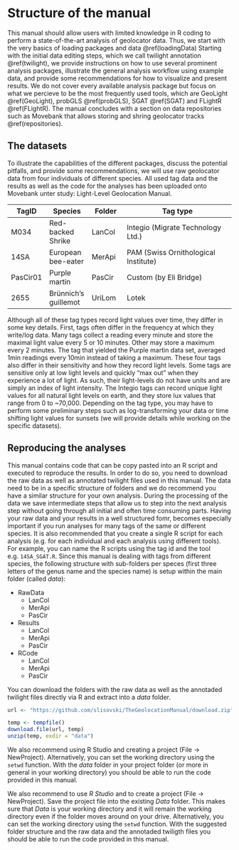 # Structure of the manual {#structure}

This manual should allow users with limited knowledge in R coding to perform a state-of-the-art analysis of geolocator data. Thus, we start with the very basics of loading packages  and data \@ref(loadingData) Starting with the initial data editing steps, which we call twilight annotation \@ref(twilight), we provide instructions on how to use several prominent analysis packages, illustrate the general analysis workflow using example data, and provide some recommendations for how to visualize and present results. We do not cover every available analysis package but focus on what we percieve to be the most frequently used tools, which are GeoLight \@ref(GeoLight), probGLS \@ref(probGLS), SGAT \@ref(SGAT) and FLightR \@ref(FLightR). The manual concludes with a section on data repositories such as Movebank that allows storing and shring geolocator tracks  \@ref(repositories).

## The datasets {-}

To illustrate the capabilities of the different packages, discuss the potential pitfalls, and provide some recommendations, we will use raw geolocator data from four individuals of different species. All used tag data and the results as well as the code for the analyses has been uploaded onto Movebank unter study: Light-Level Geolocation Manual.


TagID    |  Species             | Folder      |   Tag type                          
-------  | -------------        | ----------- | ----------------------------------- 
M034     | Red-backed Shrike    | LanCol      | Integio (Migrate Technology Ltd.)
14SA     | European bee-eater   | MerApi      | PAM (Swiss Ornithological Institute)
PasCir01 | Purple martin        | PasCir      | Custom (by Eli Bridge)
2655     | Brünnich’s guillemot | UriLom      | Lotek


Although all of these tag types record light values over time, they differ in some key details. First, tags often differ in the frequency at which they write/log data. Many tags collect a reading every minute and store the maximal light value every 5 or 10 minutes. Other may store a maximum every 2 minutes. The tag that yielded the Purple martin data set, averaged 1min readings every 10min instead of taking a maximum. These four tags also differ in their sensitivity and how they record light levels. Some tags are sensitive only at low light levels and quickly “max out” when they experience a lot of light. As such, their light-levels do not have units and are simply an index of light intensity. The Integio tags can record unique light values for all natural light levels on earth, and they store lux values that range from 0 to ~70,000. Depending on the tag type, you may have to perform some preliminary steps such as log-transforming your data or time shifting light values for sunsets (we will provide details while working on the specific datasets).

## Reproducing the analyses {-}

This manual contains code that can be copy pasted into an R script and executed to reproduce the results. In order to do so, you need to download the raw data as well as annotated twilight files used in this manual. The data need to be in a specific structure of folders and we do recommend you have a similar structure for your own analysis. During the processing of the data we save intermediate steps that allow us to step into the next analysis step without going through all initial and often time consuming parts. Having your raw data and your results in a well structured fomr, becomes especially important if you run analyses for many tags of the same or different species. It is also recommended that you create a single R script for each analysis (e.g. for each individual and each analysis using different tools). For example, you can name the R scripts using the tag id and the tool e.g. `14SA_SGAT.R`. Since this manual is dealing with tags from different species, the following structure with sub-folders per speces (first three letters of the genus name and the species name) is setup within the main folder (called _data_):


- RawData
    + LanCol
    + MerApi
    + PasCir
- Results
    + LanCol
    + MerApi
    + PasCir
- RCode
    + LanCol
    + MerApi
    + PasCir


You can download the folders with the raw data as well as the annotaded twilight files directly via R and extract into a _data_ folder.

```r
url <- "https://github.com/slisovski/TheGeolocationManual/download.zip"

temp <- tempfile()
download.file(url, temp)
unzip(temp, exdir = "data")
```

We also recommend using R Studio and creating a project (File -> NewProject). Alternatively, you can set the working directory using the `setwd` function. With the _data_ folder in your project folder (or more in general in your working directory) you should be able to run the code provided in this manual.

We also recommend to use _R Studio_ and to create a project (File -> NewProject). Save the project file into the existing _Data_ folder. This makes sure that _Data_ is your working directory and it will remain the working directory even if the folder moves around on your drive. Alternatively, you can set the working directory using the `setwd` function. With the suggested folder structure and the raw data and the annotaded twiligth files you should be able to run the code provided in this manual.